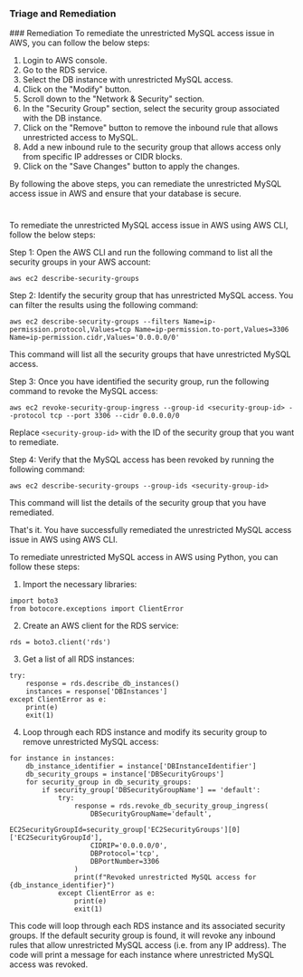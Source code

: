 
### Triage and Remediation
<Tabs>
<Tab title='Remediation'>
### Remediation

<AccordionGroup>
<Accordion title='Using Console' defaultOpen='true'>
To remediate the unrestricted MySQL access issue in AWS, you can follow the below steps:

1. Login to AWS console.
2. Go to the RDS service.
3. Select the DB instance with unrestricted MySQL access.
4. Click on the "Modify" button.
5. Scroll down to the "Network & Security" section.
6. In the "Security Group" section, select the security group associated with the DB instance.
7. Click on the "Remove" button to remove the inbound rule that allows unrestricted access to MySQL.
8. Add a new inbound rule to the security group that allows access only from specific IP addresses or CIDR blocks.
9. Click on the "Save Changes" button to apply the changes.

By following the above steps, you can remediate the unrestricted MySQL access issue in AWS and ensure that your database is secure.

#
</Accordion>

<Accordion title='Using CLI'>
To remediate the unrestricted MySQL access issue in AWS using AWS CLI, follow the below steps:

Step 1: Open the AWS CLI and run the following command to list all the security groups in your AWS account:
```
aws ec2 describe-security-groups
```
Step 2: Identify the security group that has unrestricted MySQL access. You can filter the results using the following command:
```
aws ec2 describe-security-groups --filters Name=ip-permission.protocol,Values=tcp Name=ip-permission.to-port,Values=3306 Name=ip-permission.cidr,Values='0.0.0.0/0'
```
This command will list all the security groups that have unrestricted MySQL access.

Step 3: Once you have identified the security group, run the following command to revoke the MySQL access:
```
aws ec2 revoke-security-group-ingress --group-id <security-group-id> --protocol tcp --port 3306 --cidr 0.0.0.0/0
```
Replace `<security-group-id>` with the ID of the security group that you want to remediate.

Step 4: Verify that the MySQL access has been revoked by running the following command:
```
aws ec2 describe-security-groups --group-ids <security-group-id>
```
This command will list the details of the security group that you have remediated.

That's it. You have successfully remediated the unrestricted MySQL access issue in AWS using AWS CLI.
</Accordion>

<Accordion title='Using Python'>
To remediate unrestricted MySQL access in AWS using Python, you can follow these steps:

1. Import the necessary libraries:

```
import boto3
from botocore.exceptions import ClientError
```

2. Create an AWS client for the RDS service:

```
rds = boto3.client('rds')
```

3. Get a list of all RDS instances:

```
try:
    response = rds.describe_db_instances()
    instances = response['DBInstances']
except ClientError as e:
    print(e)
    exit(1)
```

4. Loop through each RDS instance and modify its security group to remove unrestricted MySQL access:

```
for instance in instances:
    db_instance_identifier = instance['DBInstanceIdentifier']
    db_security_groups = instance['DBSecurityGroups']
    for security_group in db_security_groups:
        if security_group['DBSecurityGroupName'] == 'default':
            try:
                response = rds.revoke_db_security_group_ingress(
                    DBSecurityGroupName='default',
                    EC2SecurityGroupId=security_group['EC2SecurityGroups'][0]['EC2SecurityGroupId'],
                    CIDRIP='0.0.0.0/0',
                    DBProtocol='tcp',
                    DBPortNumber=3306
                )
                print(f"Revoked unrestricted MySQL access for {db_instance_identifier}")
            except ClientError as e:
                print(e)
                exit(1)
```

This code will loop through each RDS instance and its associated security groups. If the default security group is found, it will revoke any inbound rules that allow unrestricted MySQL access (i.e. from any IP address). The code will print a message for each instance where unrestricted MySQL access was revoked.
</Accordion>

</AccordionGroup>
</Tab>
</Tabs>
